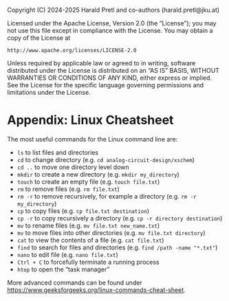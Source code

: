 ::: {.content-hidden}
Copyright (C) 2024-2025 Harald Pretl and co-authors (harald.pretl@jku.at)

Licensed under the Apache License, Version 2.0 (the "License");
you may not use this file except in compliance with the License.
You may obtain a copy of the License at

    http://www.apache.org/licenses/LICENSE-2.0

Unless required by applicable law or agreed to in writing, software
distributed under the License is distributed on an "AS IS" BASIS,
WITHOUT WARRANTIES OR CONDITIONS OF ANY KIND, either express or implied.
See the License for the specific language governing permissions and
limitations under the License.
:::

# Appendix: Linux Cheatsheet {#sec-linux-cheatsheet}

The most useful commands for the Linux command line are:

- `ls` to list files and directories
- `cd` to change directory (e.g. `cd analog-circuit-design/xschem`)
- `cd ..` to move one directory level down
- `mkdir` to create a new directory (e.g. `mkdir my_directory`)
- `touch` to create an empty file (e.g. `touch file.txt`)
- `rm` to remove files (e.g. `rm file.txt`)
- `rm -r` to remove recursively, for example a directory (e.g. `rm -r my_directory`)
- `cp` to copy files (e.g. `cp file.txt destination`)
- `cp -r` to copy recursively a directory (e.g. `cp -r directory destination`)
- `mv` to rename files (e.g. `mv file.txt new_name.txt`)
- `mv` to move files into other directories (e.g. `mv file.txt directory`)
- `cat` to view the contents of a file (e.g. `cat file.txt`)
- `find` to search for files and directories (e.g. `find /path -name "*.txt"`)
- `nano` to edit file (e.g. `nano file.txt`)
- `Ctrl + C` to forcefully terminate a running process
- `htop` to open the "task manager"

More advanced commands can be found under <https://www.geeksforgeeks.org/linux-commands-cheat-sheet>.
